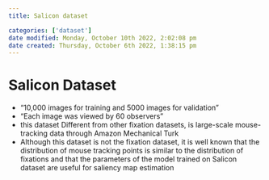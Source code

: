 ```yaml
---
title: Salicon dataset

categories: ['dataset']
date modified: Monday, October 10th 2022, 2:02:08 pm
date created: Thursday, October 6th 2022, 1:38:15 pm
---
```


# Salicon Dataset
- "10,000 images for training and 5000 images for validation"
- "Each image was viewed by 60 observers"
- this dataset Different from other fixation datasets, is large-scale mouse-tracking data through Amazon Mechanical Turk
- Although this dataset is not the fixation dataset, it is well known that the distribution of mouse tracking points is similar to the distribution of fixations and that the parameters of the model trained on Salicon dataset are useful for saliency map estimation




